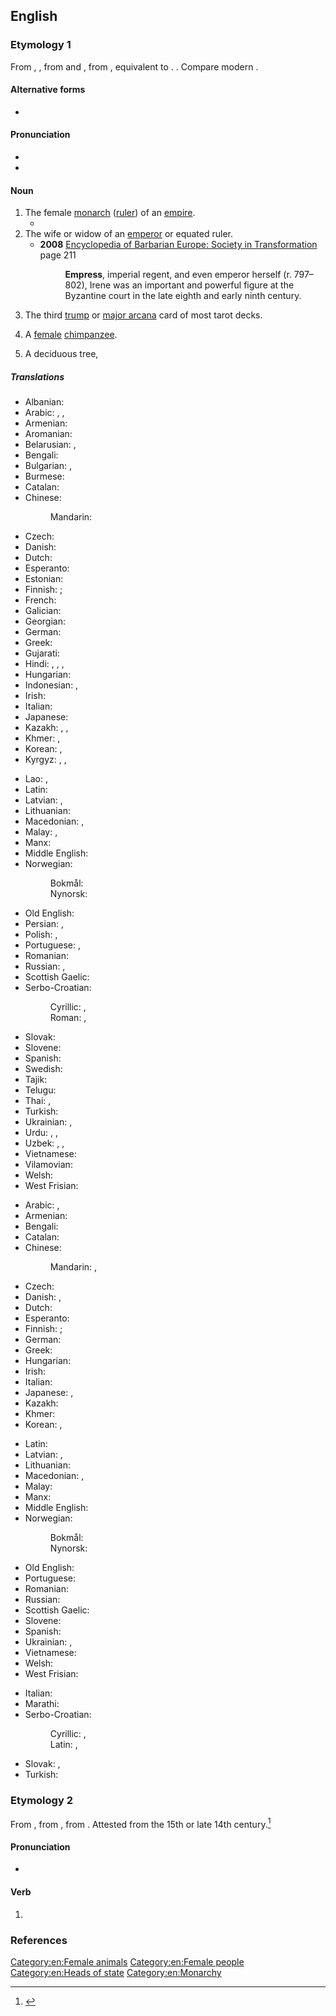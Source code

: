 {{also|Empress}}
==English==
{{wikipedia|Emperor}}

===Etymology 1===
From {{inh|en|enm|emperice}}, {{m|enm|emperesse}}, from {{etyl|xno|en}} and {{der|en|fro|empereriz}}, from {{der|en|la|imperatrix}}, equivalent to {{suf|en|emperor|ess}}. {{doublet|en|imperatrix}}. Compare modern {{cog|fr|impératrice}}.

====Alternative forms====
* {{alter|en|emperess|empresse||obsolete}}

====Pronunciation====
* {{IPA|en|/ˈɛmpɹəs/}}
* {{audio|en|en-us-empress.ogg|Audio (US)}}

====Noun====
{{en-noun}}

# The female [[monarch]] ([[ruler]]) of an [[empire]].
#* {{RQ:Marlowe Tamburlaine|1|III|iii|page=51|Sit downe by her: adorned with my Crowne,<br>As if thou wert the '''Empreſſe''' of the world.}}
# The wife or widow of an [[emperor]] or equated ruler.
#*'''2008''' [https://books.google.ca/books?id=yW-GfElbafQC&pg=PA211 Encyclopedia of Barbarian Europe: Society in Transformation] page 211
#*:'''Empress''', imperial regent, and even emperor herself (r. 797–802), Irene was an important and powerful figure at the Byzantine court in the late eighth and early ninth century.
# {{lb|en|tarot}} The third [[trump]] or [[major arcana]] card of most tarot decks.
# {{lb|en|rare}} A [[female]] [[chimpanzee]].
# A deciduous tree, {{taxlink|Paulownia tomentosa|species|ver=190611}}

=====Translations=====
{{trans-top|female monarch of an empire}}
* Albanian: {{t+|sq|perandoreshë|f}}
* Arabic: {{t|ar|إِمْبِرَاطُورَة|f}}, {{t|ar|مَلِكَة|f}}, {{t|ar|قَيْصَرَة|f}}
* Armenian: {{t+|hy|կայսրուհի}}
* Aromanian: {{t|rup|amirãroanji|f}}
* Belarusian: {{t|be|імператры́ца|f}}, {{t|be|цары́ца|f}}
* Bengali: {{t|bn|সম্রাজ্ঞী}}
* Bulgarian: {{t|bg|императри́ца|f}}, {{t+|bg|цари́ца|f}}
* Burmese: {{t+|my|ဧကရီ}}
* Catalan: {{t+|ca|emperadriu|f}}
* Chinese:
*: Mandarin: {{t+|cmn|女皇|tr=nǚhuáng}}
* Czech: {{t+|cs|císařovna|f}}
* Danish: {{t+|da|kejserinde|c}}
* Dutch: {{t+|nl|keizerin|f}}
* Esperanto: {{t|eo|imperiestrino}}
* Estonian: {{t|et|keisrinna}}
* Finnish: {{t+|fi|keisarinna}}; {{t|fi|šaahitar}} {{qualifier|female shah}}
* French: {{t+|fr|impératrice|f}}
* Galician: {{t|gl|emperatriz|f}}
* Georgian: {{t|ka|დედოფალი|sc=Geor}}
* German: {{t+|de|Kaiserin|f}}
* Greek: {{t+|el|αυτοκράτειρα|f}}
* Gujarati: {{t|gu|સમ્રાજ્ઞી}}
* Hindi: {{t|hi|महारानी|f}}, {{t|hi|साम्राज्ञी|f}}, {{t+|hi|मलिका|f}}, {{t|hi|सुल्ताना|f}} {{qualifier|Muslim}}
* Hungarian: {{t+|hu|császárnő}}
* Indonesian: {{t+|id|maharani}}, {{t|id|maharatu}}
* Irish: {{t|ga|banimpire|m}}
* Italian: {{t+|it|imperatrice|f}}
* Japanese: {{t+|ja|女帝|tr=じょてい, jotei}}
* Kazakh: {{t|kk|патшайым}}, {{t|kk|патшаханым}}, {{t|kk|император әйел}}
* Khmer: {{t+|km|អធិរាជិនី}}, {{t+|km|រាជិនី}}
* Korean: {{t|ko|여제(女帝)}}, {{t|ko|녀제(女帝)}} {{q|North Korea}}
* Kyrgyz: {{t|ky|императрица}}, {{t|ky|император аял}}, {{t+|ky|ханыша}}
{{trans-mid}}
* Lao: {{t|lo|ຈັກກະພັດດິນິ}}, {{t|lo|ລາຊິນີ}}
* Latin: {{t|la|imperātrīx|f}}
* Latvian: {{t|lv|imperatore|f}}, {{t|lv|ķeizariene|f}}
* Lithuanian: {{t|lt|imperatorė|f}}
* Macedonian: {{t|mk|царица|f}}, {{t|mk|императорка|f}}
* Malay: {{t|ms|maharani}}, {{t|ms|permaisuri}}
* Manx: {{t|gv|ard-venrein|f}}
* Middle English: {{t|enm|emperice}}
* Norwegian:
*: Bokmål: {{t+|no|keiserinne|m|f}}
*: Nynorsk: {{t|nn|keisarinne|f}}
* Old English: {{t|ang|cāseren|f}}
* Persian: {{t+|fa|امپراتریس|tr=emperâtris|sc=fa-Arab}}, {{t+|fa|ملکه|tr=maleke}}
* Polish: {{t+|pl|cesarzowa|f}}, {{t|pl|imperatorowa|f}}
* Portuguese: {{t+|pt|imperatriz|f}}, {{t+|pt|imperadora|f}}
* Romanian: {{t+|ro|împărăteasă|f}}
* Russian: {{t+|ru|императри́ца|f}}, {{t+|ru|цари́ца|f}}
* Scottish Gaelic: {{t|gd|ban-ìmpire|f}}
* Serbo-Croatian:
*: Cyrillic: {{t|sh|импѐра̄торица|f}}, {{t|sh|ца̏рица|f}}
*: Roman: {{t+|sh|impèrātorica|f}}, {{t+|sh|cȁrica|f}}
* Slovak: {{t+|sk|cisárovná|f}}
* Slovene: {{t+|sl|cesarica|f}}
* Spanish: {{t+|es|emperatriz|f}}
* Swedish: {{t+|sv|kejsarinna|c}}
* Tajik: {{t+|tg|малика}}
* Telugu: {{t+|te|చక్రవర్తిని|sc=Telu}}
* Thai: {{t|th|จักรพรรดินี}}, {{t+|th|ราชินี}}
* Turkish: {{t+|tr|imparatoriçe|f}}
* Ukrainian: {{t|uk|імператри́ця|f}}, {{t+|uk|цари́ця|f}}
* Urdu: {{t|ur|مہارانی|f|tr=mahārānī}}, {{t+|ur|ملکہ|f|tr=malikā}}, {{t|ur|سلطانہ|f|tr=sultānā}}
* Uzbek: {{t|uz|imperator xotini}}, {{t|uz|imperator ayol}}, {{t+|uz|malika}}
* Vietnamese: {{t+|vi|hoàng hậu}}
* Vilamovian: {{t|wym|kazeryn|f}}
* Welsh: {{t|cy|ymerodres|f}}
* West Frisian: {{t|fy|keizerinne|c}}
{{trans-bottom}}

{{trans-top|wife or widow of an emperor}}
* Arabic: {{t|ar|إِمْبْرَاطُورَة|f}}, {{t|ar|زَوْجَةْ إِمِبْرَاطُور|f}}
* Armenian: {{t+|hy|կայսրուհի}}
* Bengali: {{t|bn|সম্রাজ্ঞী}}
* Catalan: {{t+|ca|emperadriu|f}}
* Chinese:
*: Mandarin: {{t+|cmn|皇后|tr=huánghòu}}, {{t+|cmn|王后|tr=wánghòu}}
* Czech: {{t+|cs|císařovna|f}}
* Danish: {{t+|da|kejserinde|c}}, {{q|widow}} {{t|da|enkekejserinde|c}}
* Dutch: {{t+|nl|keizerin|f}}
* Esperanto: {{t|eo|imperiestrino}}
* Finnish: {{t+|fi|keisarinna}}; {{t|fi|šaahitar}} {{qualifier|wife or widow of a shah}}
* German: {{t+|de|Kaiserin|f}}
* Greek: {{t+|el|αυτοκράτειρα|f}}
* Hungarian: {{t|hu|császárné}}
* Irish: {{t|ga|banimpire|m}}
* Italian: {{t+|it|imperatrice|f}}
* Japanese: {{t+|ja|皇后|tr=こうごう, kōgō}}, {{t|ja|王后|tr=おうこう, ōkō}}
* Kazakh: {{t|kk|император әйел}}
* Khmer: {{t+|km|អធិរាជិនី}}
* Korean: {{t+|ko|황후(皇后)}}, {{t+|ko|왕후(王后)}}
{{trans-mid}}
* Latin: {{t|la|imperatrix|f}}
* Latvian: {{t|lv|imperatrise|f}}, {{t|lv|ķeizariene|f}}
* Lithuanian: {{t|lt|imperatorienė|f}}
* Macedonian: {{t|mk|царица|f}}, {{t|mk|императорка|f}}
* Malay: {{t|ms|maharani}}
* Manx: {{t|gv|ard-venrein|f}}
* Middle English: {{t|enm|emperice}}
* Norwegian:
*: Bokmål: {{t+|no|keiserinne|m|f}}
*: Nynorsk: {{t|nn|keisarinne|f}}
* Old English: {{t|ang|cāseren|f}}
* Portuguese: {{t+|pt|imperatriz|f}}
* Romanian: {{t+|ro|împărăteasă|f}}
* Russian: {{t+|ru|императри́ца|f}}
* Scottish Gaelic: {{t|gd|ban-ìmpire|f}}
* Slovene: {{t+|sl|cesarica|f}}
* Spanish: {{t+|es|emperatriz|f}}
* Ukrainian: {{t|uk|імператри́ця|f}}, {{t|uk|імператри́ця|f}}
* Vietnamese: {{t+|vi|hoàng hậu}}
* Welsh: {{t|cy|ymerodres|f}}
* West Frisian: {{t|fy|keizerinne|c}}
{{trans-bottom}}

{{trans-top|third trump or major arcana}}
{{trans-mid}}
{{trans-bottom}}

{{checktrans-top}}
* Italian: {{t+check|it|imperatrice|f}}
* Marathi: {{t-check|mr|महाराणी|f}}
* Serbo-Croatian:
*: Cyrillic: {{t-check|sh|царица|f|sc=Cyrl}}, {{t-check|sh|императорка|f|sc=Cyrl}}
*: Latin: {{t+check|sh|carica|f}}, {{t-check|sh|imperatorka|f}}
{{trans-mid}}
* Slovak: {{t+check|sk|cisárovná|f}}, {{qualifier|of Russia, Bulgaria}} {{t-check|sk|cárovná|f}}
* Turkish: {{t+check|tr|imparatoriçe}}
{{trans-bottom}}

===Etymology 2===
From {{inh|en|enm|empresse}}, from {{der|en|xno|enpresser||to press, to imprint}}, from {{der|en|fro|empresser}}. Attested from the 15th or late 14th century.<ref>{{R:OED Online|empress|v|61404|March 2014}}</ref>

====Pronunciation====
* {{IPA|en|/ɪmˈpɹɛs/}}

====Verb====
{{en-verb}}

# {{rare form of|en|impress}}

===References===
<references/>

[[Category:en:Female animals]]
[[Category:en:Female people]]
[[Category:en:Heads of state]]
[[Category:en:Monarchy]]